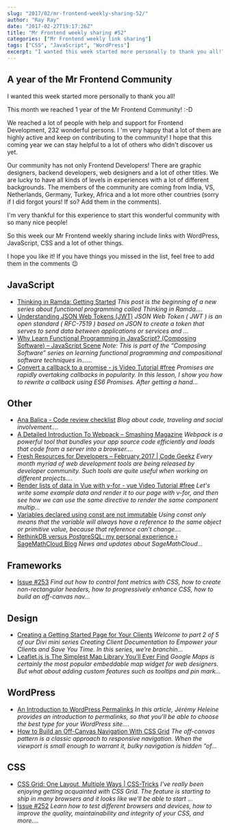 ```yaml
---
slug: "2017/02/mr-frontend-weekly-sharing-52/"
author: "Ray Ray"
date: "2017-02-27T19:17:26Z"
title: "Mr Frontend weekly sharing #52"
categories: ["Mr Frontend weekly link sharing"]
tags: ["CSS", "JavaScript", "WordPress"]
excerpt: "I wanted this week started more personally to thank you all!This month we reached 1 year of the Mr ..."
---
```


## A year of the Mr Frontend Community

I wanted this week started more personally to thank you all!

This month we reached 1 year of the Mr Frontend Community! :-D

We reached a lot of people with help and support for Frontend Development, 232 wonderful persons. I 'm very happy that a lot of them are highly active and keep on contributing to the community! I hope that this coming year we can stay helpful to a lot of others who didn't discover us yet.

Our community has not only Frontend Developers! There are graphic designers, backend developers, web designers and a lot of other titles. We are lucky to have all kinds of levels in experiences with a lot of different backgrounds. The members of the community are coming from India, VS, Netherlands, Germany, Turkey, Africa and a lot more other countries (sorry if I did forgot yours! If so? Add them in the comments).

I'm very thankful for this experience to start this wonderful community with so many nice people!

So this week our Mr Frontend weekly sharing include links with WordPress, JavaScript, CSS and a lot of other things.

I hope you like it! If you have things you missed in the list, feel free to add them in the comments 😉

## JavaScript

* [Thinking in Ramda: Getting Started](http://buff.ly/2lGrFqp "Thinking in Ramda: Getting Started") _This post is the beginning of a new series about functional programming called Thinking in Ramda...._
* [Understanding JSON Web Tokens (JWT)](http://buff.ly/2m5pBei "Understanding JSON Web Tokens (JWT)") _JSON Web Token ( JWT ) is an open standard ( RFC-7519 ) based on JSON to create a token that serves to send data between applications or services and ..._
* [Why Learn Functional Programming in JavaScript? (Composing Software) – JavaScript Scene](http://buff.ly/2llyyNx "Why Learn Functional Programming in JavaScript? (Composing Software) – JavaScript Scene") _Note: This is part of the “Composing Software” series on learning functional programming and compositional software techniques in…..._
* [Convert a callback to a promise - js Video Tutorial #free](http://buff.ly/2l1b2GX "Convert a callback to a promise - js Video Tutorial #free") _Promises are rapidly overtaking callbacks in popularity. In this lesson, I show you how to rewrite a callback using ES6 Promises. After getting a hand..._

## Other

* [Ana Balica - Code review checklist](http://buff.ly/2lDgLDg "Ana Balica - Code review checklist") _Blog about code, traveling and social involvement...._
* [A Detailed Introduction To Webpack – Smashing Magazine](http://buff.ly/2kWs8T6 "A Detailed Introduction To Webpack – Smashing Magazine") _Webpack is a powerful tool that bundles your app source code efficiently and loads that code from a server into a browser...._
* [Fresh Resources for Developers – February 2017 | Code Geekz](http://buff.ly/2lk0bYK "Fresh Resources for Developers – February 2017 | Code Geekz") _Every month myriad of web development tools are being released by developer community. Such tools are quite useful when working on different projects...._
* [Render lists of data in Vue with v-for - vue Video Tutorial #free](http://buff.ly/2lhaWLs "Render lists of data in Vue with v-for - vue Video Tutorial #free") _Let's write some example data and render it to our page with v-for, and then see how we can use the same directive to render the same component multip..._
* [Variables declared using const are not immutable](http://buff.ly/2lh4Evi "Variables declared using const are not immutable") _Using const only means that the variable will always have a reference to the same object or primitive value, because that reference can’t change...._
* [RethinkDB versus PostgreSQL: my personal experience › SageMathCloud Blog](http://buff.ly/2lcpn3H "RethinkDB versus PostgreSQL: my personal experience › SageMathCloud Blog") _News and updates about SageMathCloud..._

## Frameworks

* [Issue #253](http://buff.ly/2lbniSR "Issue #253") _Find out how to control font metrics with CSS, how to create non-rectangular headers, how to progressively enhance CSS, how to build an off-canvas nav..._

## Design

* [Creating a Getting Started Page for Your Clients](http://buff.ly/2mj7duO "Creating a Getting Started Page for Your Clients") _Welcome to part 2 of 5 of our Divi mini series Creating Client Documentation to Empower your Clients and Save You Time. In this series, we’re branchin..._
* [Leaflet.js is The Simplest Map Library You’ll Ever Find](http://buff.ly/2l1ahxB "Leaflet.js is The Simplest Map Library You’ll Ever Find") _Google Maps is certainly the most popular embeddable map widget for web designers. But what about adding custom features such as tooltips and pin mark..._

## WordPress

* [An Introduction to WordPress Permalinks](http://buff.ly/2kPlcqY "An Introduction to WordPress Permalinks") _In this article, Jérémy Heleine provides an introduction to permalinks, so that you’ll be able to choose the best type for your WordPress site...._
* [How to Build an Off-Canvas Navigation With CSS Grid](http://buff.ly/2kQZt2C "How to Build an Off-Canvas Navigation With CSS Grid") _The off-canvas pattern is a classic approach to responsive navigation. When the viewport is small enough to warrant it, bulky navigation is hidden “of..._

## CSS

* [CSS Grid: One Layout, Multiple Ways | CSS-Tricks](http://buff.ly/2m2ML1T "CSS Grid: One Layout, Multiple Ways | CSS-Tricks") _I've really been enjoying getting acquainted with CSS Grid. The feature is starting to ship in many browsers and it looks like we'll be able to start ..._
* [Issue #252](http://buff.ly/2m2NHT5 "Issue #252") _Learn how to test different browsers and devices, how to improve the quality, maintainability and integrity of your CSS, and more...._